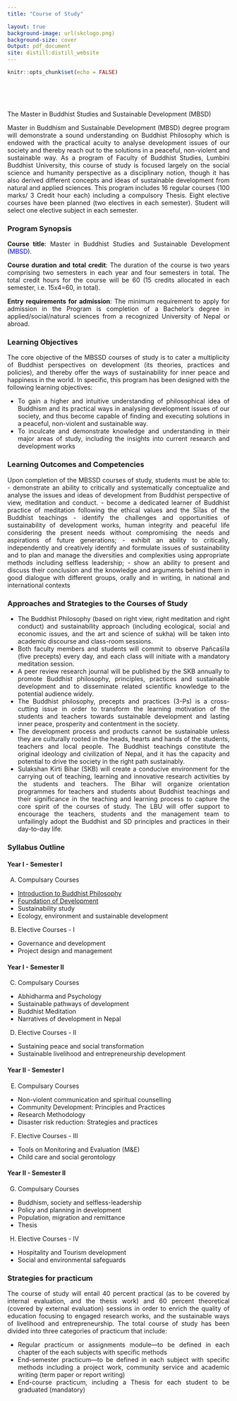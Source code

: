 ```yaml
---
title: "Course of Study"

layout: true
background-image: url(skclogo.png)
background-size: cover
Output: pdf_document
site: distill:distill_website
---
```


<style>
body {
text-align: justify}
</style>


```r
knitr::opts_chunk$set(echo = FALSE)


```

<style>
.scroll-left {
 height: 50px;	
 overflow: hidden;
 position: relative;
}
.scroll-left p {
 position: absolute;
 width: 100%;
 height: 100%;
 margin: 0;
 line-height: 50px;
 text-align: center;
 /* Starting position */
 -moz-transform:translateX(100%);
 -webkit-transform:translateX(100%);	
 transform:translateX(100%);
 /* Apply animation to this element */	
 -moz-animation: scroll-left 10s linear infinite;
 -webkit-animation: scroll-left 25s linear infinite;
 animation: scroll-left 25s linear infinite;
}
/* Move it (define the animation) */
@-moz-keyframes scroll-left {
 0%   { -moz-transform: translateX(100%); }
 100% { -moz-transform: translateX(-100%); }
}
@-webkit-keyframes scroll-left {
 0%   { -webkit-transform: translateX(100%); }
 100% { -webkit-transform: translateX(-100%); }
}
@keyframes scroll-left {
 0%   { 
 -moz-transform: translateX(100%); /* Browser bug fix */
 -webkit-transform: translateX(100%); /* Browser bug fix */
 transform: translateX(100%); 		
 }
 100% { 
 -moz-transform: translateX(-100%); /* Browser bug fix */
 -webkit-transform: translateX(-100%); /* Browser bug fix */
 transform: translateX(-100%); 
 }
}
</style>

<div class="scroll-left">
<p>'Course of Study' is still under preparation... </p>
</div>





The Master in Buddhist Studies and Sustainable Development (MBSD) 

Master in Buddhism and Sustainable Development (MBSD) degree program will demonstrate a sound understanding on Buddhist Philosophy which is endowed with the practical acuity to analyse development issues of our society and thereby reach out to the solutions in a peaceful, non-violent and sustainable way. As a program of Faculty of Buddhist Studies, Lumbini Buddhist University, this course of study is focused largely on the social science and humanity perspective as a disciplinary notion, though it has also derived different concepts and ideas of sustainable development from natural and applied sciences.  This program includes 16 regular courses (100 marks/ 3 Credit hour each) including a compulsory Thesis. Eight elective courses have been planned (two electives in each semester). Student will select one elective subject in each semester.


### Program Synopsis 

**Course title**: Master in Buddhist Studies and Sustainable Development (<span style="color: blue;">MBSD</span>).

**Course duration and total credit**: The duration of the course is two years comprising two semesters in each year and four semesters in total. The total credit hours for the course will be 60 (15 credits allocated in each semester, i.e. 15x4=60, in total).

**Entry requirements for admission**: The minimum requirement to apply for admission in the Program is completion of a Bachelor’s degree in applied/social/natural sciences from a recognized University of Nepal or abroad.

### Learning Objectives 

The core objective of the MBSSD courses of study is to cater a multiplicity of Buddhist perspectives on development (its theories, practices and policies), and thereby offer the ways of sustainability for inner peace and happiness in the world. In specific, this program has been designed with the following learning objectives: 

 -	To gain a higher and intuitive understanding of philosophical idea of Buddhism and its practical ways in analysing development issues of our society, and thus become capable of finding and executing solutions in a peaceful, non-violent and sustainable way.
 -	To inculcate and demonstrate knowledge and understanding in their major areas of study, including the insights into current research and development works
 
 
### Learning Outcomes and Competencies 

Upon completion of the MBSSD courses of study, students must be able to: 
- demonstrate an ability to critically and systematically conceptualize and analyse the issues and ideas of development from Buddhist perspective of view, meditation and conduct.
- become a dedicated learner of Buddhist practice of meditation following the ethical values and the Sīlas of the Buddhist teachings
- identify the challenges and opportunities of sustainability of development works, human integrity and peaceful life considering the present needs without compromising the needs and aspirations of future generations;
- exhibit an ability to critically, independently and creatively identify and formulate issues of sustainability and to plan and manage the diversities and complexities using appropriate methods including selfless leadership; 
- show an ability to present and discuss their conclusion and the knowledge and arguments behind them in good dialogue with different groups, orally and in writing, in national and international contexts

### Approaches and Strategies to the Courses of Study

- The Buddhist Philosophy (based on right view, right meditation and right conduct) and sustainability approach (including ecological, social and economic issues, and the art and science of sukha) will be taken into academic discourse and class-room sessions. 
- Both faculty members and students will commit to observe Pañcaśīla (five precepts) every day, and each class will initiate with a mandatory meditation session.
- A peer review research journal will be published by the SKB annually to promote Buddhist philosophy, principles, practices and sustainable development and to disseminate related scientific knowledge to the potential audience widely. 
- The Buddhist philosophy, precepts and practices (3-Ps) is a cross-cutting issue in order to transform the learning motivation of the students and teachers towards sustainable development and lasting inner peace, prosperity and contentment in the society. 
- The development process and products cannot be sustainable unless they are culturally rooted in the heads, hearts and hands of the students, teachers and local people. The Buddhist teachings constitute the original ideology and civilization of Nepal, and it has the capacity and potential to drive the society in the right path sustainably.
- Sulakshan Kirti Bihar (SKB) will create a conducive environment for the carrying out of teaching, learning and innovative research activities by the students and teachers. The Bihar will organize orientation programmes for teachers and students about Buddhist teachings and their significance in the teaching and learning process to capture the core spirit of the courses of study. The LBU will offer support to encourage the teachers, students and the management team to unfailingly adopt the Buddhist and SD principles and practices in their day-to-day life. 

### Syllabus Outline

#### Year I - Semester  I
A)  Compulsary Courses
  
  - [Introduction to Buddhist Philosophy](https:\\www.facebook.com)   
  - [Foundation of Development](https:\\www.linkedin.com)
  - Sustainability study
  - Ecology, environment and sustainable development 
            
 B)  Elective Courses - I
  - Governance and development 
  - Project design and management
            

#### Year I - Semester  II     
C)  Compulsary Courses
  - Abhidharma and  Psychology 
  - Sustainable pathways of development
  - Buddhist Meditation
  - Narratives of development in Nepal
         
D)  Elective Courses - II
  - Sustaining peace and social transformation
  - Sustainable livelihood and entrepreneurship development
            
#### Year II - Semester I
E)  Compulsary Courses
  - Non-violent communication and spiritual counselling
  - Community Development: Principles and Practices     
  - Research Methodology 
  - Disaster risk reduction: Strategies and practices 
 
F)  Elective Courses - III
  - Tools on Monitoring and Evaluation (M&E)
  - Child care and social gerontology 
          
####  Year II - Semester II
G)  Compulsary Courses
  - Buddhism, society and selfless-leadership 
  - Policy and planning in development
  - Population, migration and remittance  
  - Thesis 

H)  Elective Courses - IV
  - Hospitality and Tourism development 
  - Social and environmental safeguards
          
###  Strategies for practicum

The course of study will entail 40 percent practical (as to be covered by internal evaluation, and the thesis work) and 60 percent theoretical (covered by external evaluation) sessions in order to enrich the quality of education focusing to engaged research works, and the sustainable ways of livelihood and entrepreneurship. The total course of study has been divided into three categories of practicum that include: 

- Regular practicum or assignments module—to be defined in each chapter of the each subjects with specific methods
-	End-semester practicum---to be defined in each subject with specific methods including a project work, community service and academic writing (term paper or report writing)
- End-course practicum, including a Thesis for each student to be graduated (mandatory) 

